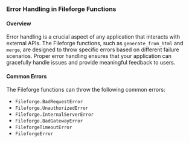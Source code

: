 ### Error Handling in Fileforge Functions

#### Overview

Error handling is a crucial aspect of any application that interacts with external APIs. The Fileforge functions, such as `generate_from_html` and `merge`, are designed to throw specific errors based on different failure scenarios. Proper error handling ensures that your application can gracefully handle issues and provide meaningful feedback to users.

#### Common Errors

The Fileforge functions can throw the following common errors:

- `Fileforge.BadRequestError`
- `Fileforge.UnauthorizedError`
- `Fileforge.InternalServerError`
- `Fileforge.BadGatewayError`
- `FileforgeTimeoutError`
- `FileforgeError`
